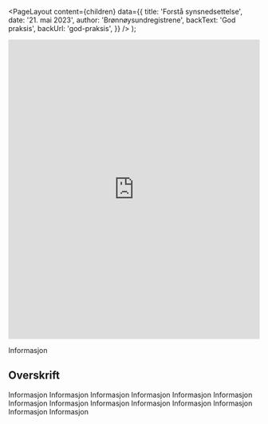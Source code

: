 
<Meta
  title='Forstå synsnedsettelse'
  description='Beskrivelse'
/>

  <PageLayout
    content={children}
    data={{
      title: 'Forstå synsnedsettelse',
      date: '21. mai 2023',
      author: 'Brønnøysundregistrene',
      backText: 'God praksis',
      backUrl: 'god-praksis',
    }}
  />
);

<iframe
  src='https://player.vimeo.com/video/713674977?h=31aae91dc0'
  title='Video from Brregs vimeo accounting showing people with reduced vision use digital products'
  width='100%'
  height='600'
  frameborder='0'
  allow='autoplay; fullscreen; picture-in-picture'
  allowfullscreen
></iframe>

Informasjon

## Overskrift

Informasjon Informasjon Informasjon Informasjon Informasjon Informasjon Informasjon Informasjon Informasjon Informasjon Informasjon Informasjon Informasjon Informasjon
